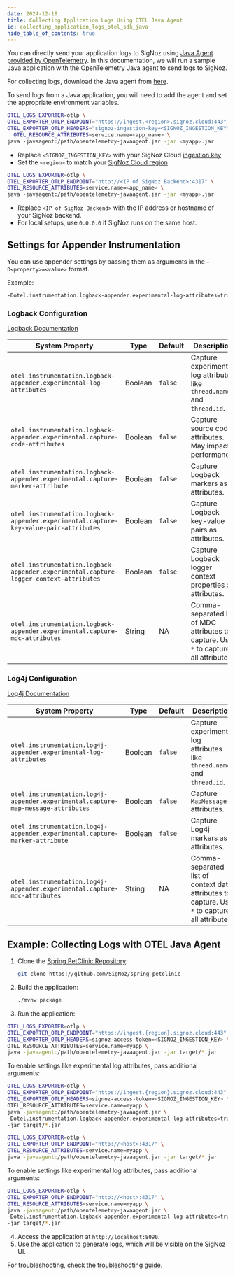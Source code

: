 ```yaml
---
date: 2024-12-18
title: Collecting Application Logs Using OTEL Java Agent
id: collecting_application_logs_otel_sdk_java
hide_table_of_contents: true
---
```


You can directly send your application logs to SigNoz using [Java Agent provided by OpenTelemetry](https://signoz.io/docs/instrumentation/java/).
In this documentation, we will run a sample Java application with the OpenTelemetry Java agent to send logs to SigNoz.

For collecting logs, download the Java agent from [here](https://github.com/open-telemetry/opentelemetry-java-instrumentation/releases/latest/download/opentelemetry-javaagent.jar).

To send logs from a Java application, you will need to add the agent and set the appropriate environment variables.

<Tabs entityName="plans">

<TabItem value="signoz-cloud" label="SigNoz Cloud" default>

```bash
OTEL_LOGS_EXPORTER=otlp \
OTEL_EXPORTER_OTLP_ENDPOINT="https://ingest.<region>.signoz.cloud:443" \
OTEL_EXPORTER_OTLP_HEADERS="signoz-ingestion-key=<SIGNOZ_INGESTION_KEY>" \
  OTEL_RESOURCE_ATTRIBUTES=service.name=<app_name> \
java -javaagent:/path/opentelemetry-javaagent.jar -jar <myapp>.jar
```

- Replace `<SIGNOZ_INGESTION_KEY>` with your SigNoz Cloud [ingestion key](https://signoz.io/docs/ingestion/signoz-cloud/keys/)
- Set the `<region>` to match your [SigNoz Cloud region](https://signoz.io/docs/ingestion/signoz-cloud/overview/#endpoint)


</TabItem>

<TabItem value='self-host' label='Self-Host'>

```bash
OTEL_LOGS_EXPORTER=otlp \
OTEL_EXPORTER_OTLP_ENDPOINT="http://<IP of SigNoz Backend>:4317" \
OTEL_RESOURCE_ATTRIBUTES=service.name=<app_name> \
java -javaagent:/path/opentelemetry-javaagent.jar -jar <myapp>.jar
```

- Replace `<IP of SigNoz Backend>` with the IP address or hostname of your SigNoz backend.
- For local setups, use `0.0.0.0` if SigNoz runs on the same host.

</TabItem>

</Tabs>

## Settings for Appender Instrumentation

You can use appender settings by passing them as arguments in the `-D<property>=<value>` format. 

Example:
```bash
-Dotel.instrumentation.logback-appender.experimental-log-attributes=true
```

### Logback Configuration

[Logback Documentation](https://github.com/open-telemetry/opentelemetry-java-instrumentation/tree/main/instrumentation/logback/logback-appender-1.0/javaagent)

| System Property                                                                        | Type    | Default | Description                                                                                                       |
|----------------------------------------------------------------------------------------|---------|---------|-------------------------------------------------------------------------------------------------------------------|
| `otel.instrumentation.logback-appender.experimental-log-attributes`                    | Boolean | `false` | Capture experimental log attributes like `thread.name` and `thread.id`.                                           |
| `otel.instrumentation.logback-appender.experimental.capture-code-attributes`           | Boolean | `false` | Capture source code attributes. May impact performance.                                                           |
| `otel.instrumentation.logback-appender.experimental.capture-marker-attribute`          | Boolean | `false` | Capture Logback markers as attributes.                                                                            |
| `otel.instrumentation.logback-appender.experimental.capture-key-value-pair-attributes` | Boolean | `false` | Capture Logback key-value pairs as attributes.                                                                    |
| `otel.instrumentation.logback-appender.experimental.capture-logger-context-attributes` | Boolean | `false` | Capture Logback logger context properties as attributes.                                                          |
| `otel.instrumentation.logback-appender.experimental.capture-mdc-attributes`            | String  | NA      | Comma-separated list of MDC attributes to capture. Use `*` to capture all attributes.                             |

### Log4j Configuration

[Log4j Documentation](https://github.com/open-telemetry/opentelemetry-java-instrumentation/tree/main/instrumentation/log4j/log4j-appender-2.17/javaagent)

| System Property                                                                   | Type    | Default | Description                                                                                                           |
|-----------------------------------------------------------------------------------|---------|---------|-----------------------------------------------------------------------------------------------------------------------|
| `otel.instrumentation.log4j-appender.experimental-log-attributes`                 | Boolean | `false` | Capture experimental log attributes like `thread.name` and `thread.id`.                                              |
| `otel.instrumentation.log4j-appender.experimental.capture-map-message-attributes` | Boolean | `false` | Capture `MapMessage` attributes.                                                                                     |
| `otel.instrumentation.log4j-appender.experimental.capture-marker-attribute`       | Boolean | `false` | Capture Log4j markers as attributes.                                                                                 |
| `otel.instrumentation.log4j-appender.experimental.capture-mdc-attributes`         | String  | NA      | Comma-separated list of context data attributes to capture. Use `*` to capture all attributes.                        |

## Example: Collecting Logs with OTEL Java Agent

1. Clone the [Spring PetClinic Repository](https://github.com/SigNoz/spring-petclinic):
   ```bash
   git clone https://github.com/SigNoz/spring-petclinic
   ```
2. Build the application:
   ```bash
   ./mvnw package
   ```
3. Run the application:

<Tabs entityName="plans">

<TabItem value="signoz-cloud" label="SigNoz Cloud" default>

```bash
OTEL_LOGS_EXPORTER=otlp \
OTEL_EXPORTER_OTLP_ENDPOINT="https://ingest.{region}.signoz.cloud:443" \
OTEL_EXPORTER_OTLP_HEADERS=signoz-access-token=<SIGNOZ_INGESTION_KEY> \
OTEL_RESOURCE_ATTRIBUTES=service.name=myapp \
java -javaagent:/path/opentelemetry-javaagent.jar -jar target/*.jar
```

To enable settings like experimental log attributes, pass additional arguments:

```bash
OTEL_LOGS_EXPORTER=otlp \
OTEL_EXPORTER_OTLP_ENDPOINT="https://ingest.{region}.signoz.cloud:443" \
OTEL_EXPORTER_OTLP_HEADERS=signoz-access-token=<SIGNOZ_INGESTION_KEY> \
OTEL_RESOURCE_ATTRIBUTES=service.name=myapp \
java -javaagent:/path/opentelemetry-javaagent.jar \
-Dotel.instrumentation.logback-appender.experimental-log-attributes=true \
-jar target/*.jar
```

</TabItem>

<TabItem value='self-host' label='Self-Host'>

```bash
OTEL_LOGS_EXPORTER=otlp \
OTEL_EXPORTER_OTLP_ENDPOINT="http://<host>:4317" \
OTEL_RESOURCE_ATTRIBUTES=service.name=myapp \
java -javaagent:/path/opentelemetry-javaagent.jar -jar target/*.jar
```

To enable settings like experimental log attributes, pass additional arguments:

```bash
OTEL_LOGS_EXPORTER=otlp \
OTEL_EXPORTER_OTLP_ENDPOINT="http://<host>:4317" \
OTEL_RESOURCE_ATTRIBUTES=service.name=myapp \
java -javaagent:/path/opentelemetry-javaagent.jar \
-Dotel.instrumentation.logback-appender.experimental-log-attributes=true \
-jar target/*.jar
```

</TabItem>

</Tabs>

4. Access the application at `http://localhost:8090`.
5. Use the application to generate logs, which will be visible on the SigNoz UI.

For troubleshooting, check the [troubleshooting guide](/docs/install/troubleshooting#signoz-otel-collector-address-grid).
